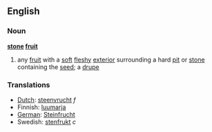 {{wikipedia|Drupe}}
==English==
===Noun===
'''[[stone]] [[fruit]]'''

# any  [[fruit]] with a [[soft]] [[fleshy]] [[exterior]] surrounding a hard [[pit]] or [[stone]] containing the [[seed]]; a [[drupe]] 

===Translations===
*[[Dutch]]: [[steenvrucht]] ''f''
*Finnish: [[luumarja]]
*[[German]]: [[Steinfrucht]]
*Swedish: [[stenfrukt]] ''c''